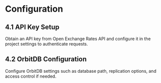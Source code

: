 # Configuration

## 4.1 API Key Setup
Obtain an API key from Open Exchange Rates API and configure it in the project settings to authenticate requests.

## 4.2 OrbitDB Configuration
Configure OrbitDB settings such as database path, replication options, and access control if needed.
